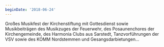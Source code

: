 ```yaml
---
beginDate: '2018-06-24'
---
```


Großes Musikfest der Kirchenstiftung mit Gottesdienst sowie Musikbeiträgen des
Musikzuges der Feuerwehr, des Posaunenchores der Kirchengemeinde, des Harmonia
Clubs aus Sarstedt, Tanzvorführungen der VSV sowie des KOMM Nordstemmen und
Gesangsdarbietungen...
